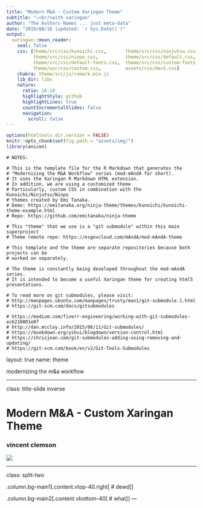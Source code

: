 ```yaml
---
title: "Modern M&A - Custom Xaringan Theme"
subtitle: "⚔<br/>with xaringan"
author: "The Authors Names ... just meta-data"
date: "2019/08/16 (updated: `r Sys.Date()`)"
output:
  xaringan::moon_reader:
    seal: false
    css: [theme/src/css/kunoichi.css,       theme/src/css/ninjutsu.css,
          theme/src/css/ninpo.css,          theme/src/css/default.css,
          theme/src/css/default-fonts.css,  theme/src/css/custom-fonts.css,
          theme/usr/css/custom.css,         assets/css/deck.css]
    chakra: theme/src/js/remark.min.js
    lib_dir: libs
    nature:
      ratio: 16:10
      highlightStyle: github
      highlightLines: true
      countIncrementalSlides: false
      navigation:
        scroll: false
---
```


```r
options(htmltools.dir.version = FALSE)
knitr::opts_chunk$set(fig.path = "assets/img/")
library(anicon)
```

```asis
# NOTES:

# This is the template file for the R Markdown that generates the
# "Modernizing the M&A Workflow" series (mod-mAndA for short). 
# It uses the Xaringan R Markdown HTML extension.
# In addition, we are using a customized theme
# Particularly, custom CSS in combination with the Kunoichi/Ninjutsu/Ninpo
# themes created by Emi Tanaka.
# Demo: https://emitanaka.org/ninja-theme/themes/kunoichi/kunoichi-theme-example.html 
# Repo: https://github.com/emitanaka/ninja-theme

# This "theme" that we use is a "git submodule" within this main superproject 
# Theme remote repo: https://esgovcloud.com/mAndA/mod-mAndA-theme

# This template and the theme are separate repositories because both projects can be 
# worked on separately.

# The theme is constantly being developed throughout the mod-mAndA series.
# It is intended to become a useful Xaringan theme for creating html5 presentations.

# To read more on git submodules, please visit:
# http://manpages.ubuntu.com/manpages/trusty/man1/git-submodule.1.html
# https://git-scm.com/docs/gitsubmodules

# https://medium.com/fiverr-engineering/working-with-git-submodules-ec6210801e07
# http://dan.mccloy.info/2015/06/11/Git-submodules/
# https://bookdown.org/yihui/blogdown/version-control.html
# https://chrisjean.com/git-submodules-adding-using-removing-and-updating/
# https://git-scm.com/book/en/v2/Git-Tools-Submodules
```

layout: true
name: theme

<p class="my-footer"><span>modernizing the m&a workflow</span></p>

---

class: title-slide inverse

<h1 class="title">Modern M&A - Custom Xaringan Theme</h1>

<h3 class="author">vincent clemson</h3>

<img class="topic" src="assets/img/topic.png">


---

class: split-two

.column.bg-main1[.content.vtop-40.right[
# dewd
]]

.column.bg-main2[.content.vbottom-40[
# what
]]
---